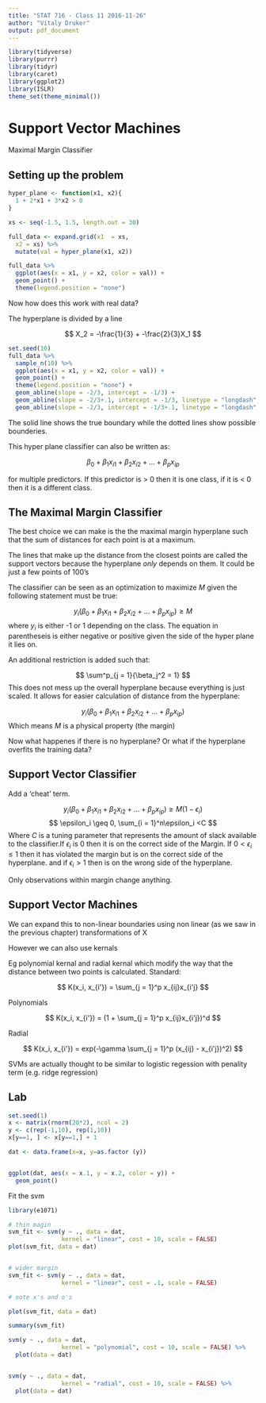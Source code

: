 ```yaml
---
title: "STAT 716 - Class 11 2016-11-26"
author: "Vitaly Druker"
output: pdf_document
---
```

 
 
```r
library(tidyverse)
library(purrr)
library(tidyr)
library(caret)
library(ggplot2)
library(ISLR)
theme_set(theme_minimal())

```

# Support Vector Machines

Maximal Margin Classifier



## Setting up the problem

```r
hyper_plane <- function(x1, x2){
  1 + 2*x1 + 3*x2 > 0
}

xs <- seq(-1.5, 1.5, length.out = 30)

full_data <- expand.grid(x1  = xs,
  x2 = xs) %>% 
  mutate(val = hyper_plane(x1, x2)) 

full_data %>% 
  ggplot(aes(x = x1, y = x2, color = val)) +
  geom_point() +
  theme(legend.position = "none")
```

Now how does this work with real data?

The hyperplane is divided by a line 

$$
X_2 = -\frac{1}{3} + -\frac{2}{3}X_1
$$


```r
set.seed(10)
full_data %>% 
  sample_n(10) %>% 
  ggplot(aes(x = x1, y = x2, color = val)) +
  geom_point() +
  theme(legend.position = "none") +
  geom_abline(slope = -2/3, intercept = -1/3) +
  geom_abline(slope = -2/3+.1, intercept = -1/3, linetype = "longdash", alpha = 0.6) + 
  geom_abline(slope = -2/3, intercept = -1/3+.1, linetype = "longdash", alpha = 0.6) 
```
The solid line shows the true boundary while the dotted lines show possible bounderies.

This hyper plane classifier can also be written as:

$$
\beta_0 + \beta_1x_{i1} + \beta_2x_{i2} + \dots + \beta_px_{ip}
$$

for multiple predictors. If this predictor is > 0 then it is one class, if it is < 0 then it is a different class.

## The Maximal Margin Classifier

The best choice we can make is the the maximal margin hyperplane such that the sum of distances for each point is at a maximum.

The lines that make up the distance from the closest points are called the support vectors because the hyperplane _only_ depends on them. It could be just a few points of 100's

The classifier can be seen as an optimization to maximize $M$ given the following statement must be true:

$$
y_i(\beta_0 + \beta_1x_{i1} + \beta_2x_{i2} + \dots + \beta_px_{ip}) \geq M
$$
where $y_i$ is either -1 or 1 depending on the class. The equation in parentheseis is either negative or positive given the side of the hyper plane it lies on.

An additional restriction is added such that:

$$
\sum^p_{j = 1}{\beta_j^2 = 1}
$$
This does not mess up the overall hyperplane because everything is just scaled. It allows for easier calculation of distance from the hyperplane:

$$
y_i(\beta_0 + \beta_1x_{i1} + \beta_2x_{i2} + \dots + \beta_px_{ip})
$$
Which means $M$ is a physical property (the margin)

Now what happenes if there is no hyperplane?
Or what if the hyperplane overfits the training data?

## Support Vector Classifier

Add a 'cheat' term. 

$$
y_i(\beta_0 + \beta_1x_{i1} + \beta_2x_{i2} + \dots + \beta_px_{ip}) \geq M(1-\epsilon_i)
$$
$$
\epsilon_i \geq 0, \sum_{i = 1}^n\epsilon_i <C
$$
Where $C$ is a tuning parameter that represents the amount of slack available to the classifier.If $\epsilon_i$ is 0 then it is on the correct side of the Margin. If $0 < \epsilon_i \leq 1$ then it has violated the margin but is on the correct side of the hyperplane. and if $\epsilon_i > 1$ then is on the wrong side of the hyperplane.

Only observations within margin change anything.

## Support Vector Machines

We can expand this to non-linear boundaries using non linear (as we saw in the previous chapter) transformations of X

However we can also use kernals

Eg polynomial kernal and radial kernal which modify the way that the distance between two points is calculated.
Standard:

$$
K(x_i, x_{i'}) = \sum_{j = 1}^p x_{ij}x_{i'j}
$$

Polynomials

$$
K(x_i, x_{i'}) = (1 + \sum_{j = 1}^p x_{ij}x_{i'j})^d
$$

Radial 

$$
K(x_i, x_{i'}) = exp(-\gamma \sum_{j = 1}^p (x_{ij} - x_{i'j})^2)
$$

SVMs are actually thought to be similar to logistic regession with penality term (e.g. ridge regression)

## Lab

```r
set.seed(1)
x <- matrix(rnorm(20*2), ncol = 2)
y <- c(rep(-1,10), rep(1,10))
x[y==1, ] <- x[y==1,] + 1

dat <- data.frame(x=x, y=as.factor (y))


ggplot(dat, aes(x = x.1, y = x.2, color = y)) + 
  geom_point()

```

Fit the svm

```r
library(e1071)

# thin magin
svm_fit <- svm(y ~ ., data = dat, 
               kernel = "linear", cost = 10, scale = FALSE)
plot(svm_fit, data = dat)


# wider margin
svm_fit <- svm(y ~ ., data = dat, 
               kernel = "linear", cost = .1, scale = FALSE)

# note x's and o's

plot(svm_fit, data = dat)
```
```r
summary(svm_fit)
```

```r

svm(y ~ ., data = dat, 
               kernel = "polynomial", cost = 10, scale = FALSE) %>% 
  plot(data = dat)


svm(y ~ ., data = dat, 
               kernel = "radial", cost = 10, scale = FALSE) %>% 
  plot(data = dat)

```



